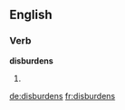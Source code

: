 ==English==

===Verb===
'''disburdens'''

# {{third-person singular of|[[disburden]]}}

[[de:disburdens]]
[[fr:disburdens]]